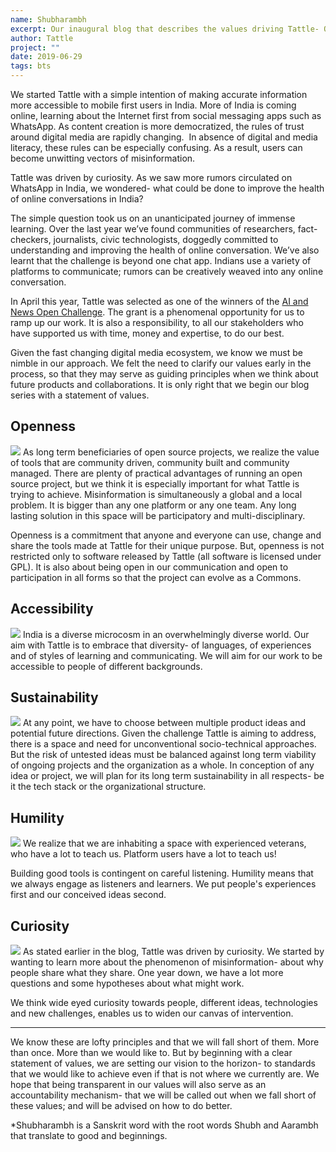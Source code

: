 ```yaml
---
name: Shubharambh
excerpt: Our inaugural blog that describes the values driving Tattle- Openness, Accessibility, Sustainability, Humility and Curiosity
author: Tattle
project: ""
date: 2019-06-29
tags: bts
---
```


We started Tattle with a simple intention of making accurate information more accessible to mobile first users in India. More of India is coming online, learning about the Internet first from social messaging apps such as WhatsApp. As content creation is more democratized, the rules of trust around digital media are rapidly changing.  In absence of digital and media literacy, these rules can be especially confusing. As a result, users can become unwitting vectors of misinformation. 

Tattle was driven by curiosity. As we saw more rumors circulated on WhatsApp in India, we wondered- what could be done to improve the health of online conversations in India? 

The simple question took us on an unanticipated journey of immense learning. Over the last year we’ve found communities of researchers, fact-checkers, journalists, civic technologists, doggedly committed to understanding and improving the health of online conversation. We’ve also learnt that the challenge is beyond one chat app. Indians use a variety of platforms to communicate; rumors can be creatively weaved into any online conversation.

In April this year, Tattle was selected as one of the winners of the [AI and News Open Challenge](https://aiethicsinitiative.org/news/2019/3/12/announcing-the-winners-of-the-ai-and-the-news-open-challenge). The grant is a phenomenal opportunity for us to ramp up our work. It is also a responsibility, to all our stakeholders who have supported us with time, money and expertise, to do our best.

Given the fast changing digital media ecosystem, we know we must be nimble in our approach. We felt the need to clarify our values early in the process, so that they may serve as guiding principles when we think about future products and collaborations. It is only right that we begin our blog series with a statement of values.  

## Openness
![](../images/IMG_0421.jpg)
As long term beneficiaries of open source projects, we realize the value of tools that are community driven, community built and community managed. There are plenty of practical advantages of running an open source project, but we think it is especially important for what Tattle is trying to achieve. Misinformation is simultaneously a global and a local problem. It is bigger than any one platform or any one team. Any long lasting solution in this space will be participatory and multi-disciplinary. 

Openness is a commitment that anyone and everyone can use, change and share the tools made at Tattle for their unique purpose. But, openness is not restricted only to software released by Tattle (all software is licensed under GPL). It is also about being open in our communication and open to participation in all forms so that the project can evolve as a Commons.

## Accessibility
![](../images/E2C05AAF-A415-424B-B2BF-E28B33309590.jpeg)
India is a diverse microcosm in an overwhelmingly diverse world. Our aim with Tattle is to embrace that diversity- of languages, of experiences and of styles of learning and communicating. We will aim for our work to be accessible to people of different backgrounds. 

## Sustainability
![](../images/B2358DF1-37B6-4C56-A7B9-33440A3777C8.jpeg)
At any point, we have to choose between multiple product ideas and potential future directions. Given the challenge Tattle is aiming to address, there is a space and need for unconventional socio-technical approaches. But the risk of untested ideas must be balanced against long term viability of ongoing projects and the organization as a whole. In conception of any idea or project, we will plan for its long term sustainability in all respects- be it the tech stack or the organizational structure. 

## Humility
![](../images/humility.jpeg)
We realize that we are inhabiting a space with experienced veterans, who have a lot to teach us. Platform users have a lot to teach us! 

Building good tools is contingent on careful listening. Humility means that we always engage as listeners and learners. We put people's experiences first and our conceived ideas second.

## Curiosity
![](../images/IMG_0424.jpg)
As stated earlier in the blog, Tattle was driven by curiosity. We started by wanting to learn more about the phenomenon of misinformation- about why people share what they share. One year down, we have a lot more questions and some hypotheses about what might work. 

We think wide eyed curiosity towards people, different ideas, technologies and new challenges, enables us to widen our canvas of intervention.

---

We know these are lofty principles and that we will fall short of them. More than once. More than we would like to. But by beginning with a clear statement of values, we are setting our vision to the horizon- to standards that we would like to achieve even if that is not where we currently are. We hope that being transparent in our values will also serve as an accountability mechanism- that we will be called out when we fall short of these values; and will be advised on how to do better. 

*Shubharambh is a Sanskrit word with the root words Shubh and Aarambh that translate to good and beginnings.
